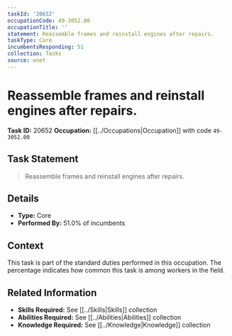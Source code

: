 ```yaml
---
taskId: '20652'
occupationCode: 49-3052.00
occupationTitle: ''
statement: Reassemble frames and reinstall engines after repairs.
taskType: Core
incumbentsResponding: 51
collection: Tasks
source: onet
---
```

# Reassemble frames and reinstall engines after repairs.

**Task ID:** 20652
**Occupation:** [[../Occupations|Occupation]] with code `49-3052.00`

## Task Statement

> Reassemble frames and reinstall engines after repairs.

## Details

- **Type:** Core
- **Performed By:** 51.0% of incumbents

## Context

This task is part of the standard duties performed in this occupation. The percentage indicates how common this task is among workers in the field.

## Related Information

- **Skills Required:** See [[../Skills|Skills]] collection
- **Abilities Required:** See [[../Abilities|Abilities]] collection
- **Knowledge Required:** See [[../Knowledge|Knowledge]] collection
